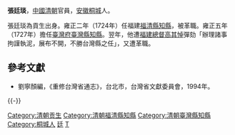 '''張廷琰'''，[[中國|中國]][[清朝|清朝]]官員，[[安徽|安徽]][[桐城|桐城]]人。

張廷琰為貢生出身。雍正二年（1724年）任福建[[福清縣知縣|福清縣知縣]]，被革職。雍正五年（1727年）擔任[[臺灣府|臺灣府]][[臺灣縣|臺灣縣]][[知縣|知縣]]。翌年，他遭[[福建總督|福建總督]][[高其悼|高其悼]]彈劾「辦理諸事拘謹執泥，展布不開，不勝台灣縣之任」，又遭革職。

==參考文獻==
*劉寧顏編，《重修台灣省通志》，台北市，台灣省文獻委員會，1994年。
{{-}}
{{start box}}
{{s-off}}
{{Succession box|[[徐琨|徐琨]]|[[唐孝本|唐孝本]]|[[臺灣府|臺灣府]][[臺灣縣|臺灣縣]][[知縣|知縣]]|<small>雍正五年（1727年）任</small>}}
{{end box}}
{{DEFAULTSORT:Tang唐}}
[[Category:清朝贡生|Category:清朝贡生]]
[[Category:清朝福清縣知縣|Category:清朝福清縣知縣]]
[[Category:清朝臺灣縣知縣|Category:清朝臺灣縣知縣]]
[[Category:桐城人|Category:桐城人]]
[[Category:桐城張氏|廷]]
[[Category:張姓|T]]